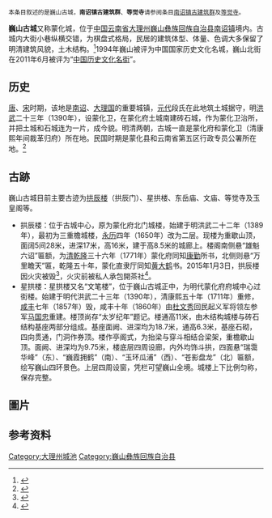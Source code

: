 {{Merge from|1=巍山城墙|time=2021-05-06}}
<small>本条目叙述的是巍山古城，'''南诏镇古建筑群'''、'''等觉寺'''请参阅条目[[南诏镇古建筑群|南诏镇古建筑群]]及[[等觉寺|等觉寺]]。</small>

'''巍山古城'''又称蒙化城，位于[[中国|中国]][[云南省|云南省]][[大理州|大理州]][[巍山彝族回族自治县|巍山彝族回族自治县]][[南诏镇_(巍山县)|南诏镇]]境内。古城内大街小巷纵横交错，为棋盘式格局，民居的建筑体型、体量、色调大多保留了明清建筑风貌，土木结构。<ref>{{cite web | language = zh-cn | publisher = 大理州门户网站 | title = 巍山古城 | url = http://www.dali.gov.cn/dlzwz/5116655438066089984/20091117/21664.html | date = 2009-11-17 | accessdate = 2013-06-13 | deadurl = yes | archiveurl = https://web.archive.org/web/20120118061500/http://www.dali.gov.cn/dlzwz/5116655438066089984/20091117/21664.html | archivedate = 2012-01-18 }}</ref>1994年巍山被评为中国国家历史文化名城，巍山北街在2011年6月被评为“[[中国历史文化名街|中国历史文化名街]]”。

==历史==
[[唐朝|唐]]、[[宋朝|宋]]时期，该地是[[南诏|南诏]]、[[大理国|大理国]]的重要城镇，[[元代|元代]]段氏在此地筑土城据守，明[[洪武|洪武]]二十三年（1390年），设蒙化卫，在蒙化府土城南建砖石城，作为蒙化卫治所，并把土城和石城连为一片，成今貌。明清两朝，古城一直是蒙化府和蒙化卫（清康熙年间裁革归府）所在地。民国时期是蒙化县和云南省第五区行政专员公署所在地。<ref name="县志">{{cite book zh |author= |title=《巍山彝族回族自治县志》|format=M |edition=1 |location=昆明 |publisher=云南人民出版社 |date=1993年12月 |pages=51页 |id= ISBN 7-222-01432-2}}</ref>

== 古跡 ==

巍山古城目前主要古迹为[[拱辰楼|拱辰楼]]（拱辰门）、星拱楼、东岳庙、文庙、等觉寺及玉皇阁等。

* 拱辰楼：位于古城中心，原为蒙化府北门城楼，始建于明洪武二十二年（1389年），最初为三重檐城楼，[[永曆_(南明)|永历]]四年（1650年）改为二层。现楼为重歇山顶，面阔5间28米，进深17米，高16米，建于高8.5米的城廊上。楼阁南侧悬“雄魁六诏”匾额，为[[清朝|清]][[乾隆|乾隆]]三十六年（1771年）蒙化府同知[[康勤|康勤]]所书，北侧则悬“万里瞻天”匾，乾隆五十年，蒙化直隶厅同知[[黄大鹤|黄大鹤]]书。2015年1月3日，拱辰楼因火灾被毁<ref>{{cite web | language = zh-cn | publisher = 中国新闻网 | title = 大理巍山明代古城楼被火烧毁 现明火已全扑灭 | url = http://www.chinanews.com/cul/2015/01-03/6930828.shtml | date = 2015-01-03 | accessdate = 2015-01-03 | archive-date = 2020-12-19 | archive-url = https://web.archive.org/web/20201219192754/http://www.chinanews.com/cul/2015/01-03/6930828.shtml | dead-url = no }}</ref>，火灾前被私人承包開茶社<ref>{{cite newspaper|language=zh-cn|publisher=新京报|title=云南失火拱辰楼上涉嫌违规开茶馆 官方未做回应|url=http://www.bjnews.com.cn/news/2015/01/04/348536.html|date=2015-01-04|accessdate=2015-01-05|archive-date=2019-06-07|archive-url=https://web.archive.org/web/20190607184205/http://www.bjnews.com.cn/news/2015/01/04/348536.html|dead-url=no}}</ref>。
* 星拱楼：星拱楼又名“文笔楼”，位于巍山古城正中，为明代蒙化府府城中心过街楼。始建于明代洪武二十三年（1390年），清康熙五十年（1711年）重修，[[咸丰|咸丰]]七年（1857年）毁，咸丰十年（1860年）由[[杜文秀|杜文秀]]回民起义军将领左参军[[马国忠|马国忠]]重建。楼顶尚存“太岁纪年”题记。楼通高11米，由木结构城楼与砖石结构基座两部分组成。基座面阙、进深均为18.7米，通高6.3米，基座石砌，四向贯通，门洞作券顶。楼作亭阁式，为抬梁与穿斗相结合梁架，重檐歇山顶。面阙、进深均为9.75米，楼底层四周设廊，内外均饰斗拱，四面悬“瑞霭华峰”（东）、“巍霞拥鹤”（南）、“玉环瓜浦”（西）、“苍影盘龙”（北）匾额，绘写巍山四环景色。上层四周设窗，凭栏可望巍山全境。城楼上下比例匀称，保存完整。

== 圖片 ==

{{gallery
| height=220|width=220|lines=1
| File:Gong Chen Men in Weishan, Yunnan, China.jpg|拱辰楼（拱辰门）
| File:Qunli gate in Weishan.jpg|群力门（原文献楼）
| File:Ri Sheng Road in Weishan, Yunnan, China.jpg|拱辰楼前的日昇街
| File:South side of Xing Gong Lou, Weishan.jpg|星拱楼南面
}}

== 参考资料 ==
{{reflist}}

{{Yunnan topics}}

[[Category:大理州城池|Category:大理州城池]]
[[Category:巍山彝族回族自治县|Category:巍山彝族回族自治县]]